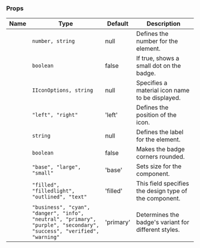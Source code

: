 
### Props

| Name | Type | Default | Description |
| ---- | ---- | ------- | ----------- |
| <TkBadge label="count" variant="primary" size="large" type="filledlight"/> | <code>number, string</code> | null | Defines the number for the element. |
| <TkBadge label="dot" variant="primary" size="large" type="filledlight"/> | <code>boolean</code> | false | If true, shows a small dot on the badge. |
| <TkBadge label="icon" variant="primary" size="large" type="filledlight"/> | <code>IIconOptions, string</code> | null | Specifies a material icon name to be displayed. |
| <TkBadge label="iconPosition" variant="primary" size="large" type="filledlight"/> | <code>"left", "right"</code> | 'left' | Defines the position of the icon. |
| <TkBadge label="label" variant="primary" size="large" type="filledlight"/> | <code>string</code> | null | Defines the label for the element. |
| <TkBadge label="rounded" variant="primary" size="large" type="filledlight"/> | <code>boolean</code> | false | Makes the badge corners rounded. |
| <TkBadge label="size" variant="primary" size="large" type="filledlight"/> | <code>"base", "large", "small"</code> | 'base' | Sets size for the component. |
| <TkBadge label="type" variant="primary" size="large" type="filledlight"/> | <code>"filled", "filledlight", "outlined", "text"</code> | 'filled' | This field specifies the design type of the component. |
| <TkBadge label="variant" variant="primary" size="large" type="filledlight"/> | <code>"business", "cyan", "danger", "info", "neutral", "primary", "purple", "secondary", "success", "verified", "warning"</code> | 'primary' | Determines the badge's variant for different styles. |
